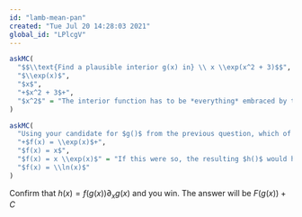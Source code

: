 ```yaml
---
id: "lamb-mean-pan"
created: "Tue Jul 20 14:28:03 2021"
global_id: "LPlcgV"
---
```


```r
askMC(
  "$$\\text{Find a plausible interior g(x) in} \\ x \\exp(x^2 + 3)$$",
  "$\\exp(x)$",
  "$x$",
  "+$x^2 + 3$+",
  "$x^2$" = "The interior function has to be *everything* embraced by the parentheses of the exterior function $f()$."
)
```

```r
askMC(
  "Using your candidate for $g()$ from the previous question, which of these is a *exterior* f(x) in $x \\exp(x^2 + 3)$",
  "+$f(x) = \\exp(x)$+",
  "$f(x) = x$",
  "$f(x) = x \\exp(x)$" = "If this were so, the resulting $h()$ would have something like $(x^2 + 3) \\exp(x^2 + 3)$ in it.",
  "$f(x) = \\ln(x)$"
)
```

Confirm that $h(x) = f(g(x)) \partial_x g(x)$ and you win. The answer will be $F(g(x)) + C$


